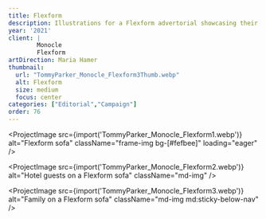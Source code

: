 ```yaml
---
title: Flexform
description: Illustrations for a Flexform advertorial showcasing their Groundpiece sofa in both hospitality and residential contexts.
year: '2021'
client: |
        Monocle
        Flexform
artDirection: Maria Hamer
thumbnail:
  url: "TommyParker_Monocle_Flexform3Thumb.webp"
  alt: Flexform
  size: medium
  focus: center
categories: ["Editorial","Campaign"]
order: 76
---
```


<ProjectImage
  src={import('TommyParker_Monocle_Flexform1.webp')}
  alt="Flexform sofa"
  className="frame-img bg-[#fefbee]"
  loading="eager"
/>

<ProjectImage
  src={import('TommyParker_Monocle_Flexform2.webp')}
  alt="Hotel guests on a Flexform sofa"
  className="md-img"
/>

<ProjectImage
  src={import('TommyParker_Monocle_Flexform3.webp')}
  alt="Family on a Flexform sofa"
  className="md-img md:sticky-below-nav"
/>